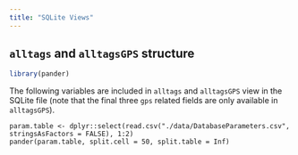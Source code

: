 ```yaml
---
title: "SQLite Views"
---
```


## `alltags` and `alltagsGPS` structure

```r
library(pander)
```

The following variables are included in `alltags` and `alltagsGPS` view in the SQLite file (note that the final three `gps` related fields are only available in `alltagsGPS`).

```r.
param.table <- dplyr::select(read.csv("./data/DatabaseParameters.csv", stringsAsFactors = FALSE), 1:2)
pander(param.table, split.cell = 50, split.table = Inf) 
```